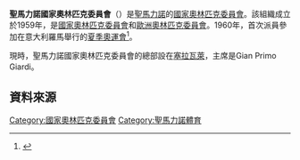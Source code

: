 {{Infobox National Olympic Committee
| title = 聖馬力諾奧林匹克委員會
| logo = National Olympic Committee of San Marino Logo.svg
| size = 150px
| 國家或地區 = SMR
| 國家或地區編碼 = SMR
| 成立日期 = 1959年
| 加入國際奧委會 = 1959年
| 所屬成員 = [[歐洲奧林匹克委員會|歐洲奧林匹克委員會]]
| 總部 = 聖馬力諾[[塞拉瓦萊|塞拉瓦萊]]
| 會長 = Gian Primo Giardi
| 秘書長 =
| 網頁 = [http://www.cons.sm/ 官方網頁]
}}

'''聖馬力諾國家奧林匹克委員會'''（{{lang-it|Comitato Olimpico Nazionale Sammarinese}}）是[[聖馬力諾|聖馬力諾]]的[[國家奧林匹克委員會|國家奧林匹克委員會]]。該組織成立於1959年，是[[國家奧林匹克委員會|國家奧林匹克委員會]]和[[歐洲奧林匹克委員會|歐洲奧林匹克委員會]]。1960年，首次派員參加在意大利羅馬舉行的[[1960年夏季奧林匹克運動會|夏季奧運會]]<ref>{{Cite web |url=http://www.sports-reference.com/olympics/countries/SMR/ |title=San Marino |access-date=2014-06-24 |archive-url=https://web.archive.org/web/20081120000620/http://sports-reference.com/olympics/countries/SMR/ |archive-date=2008-11-20 |dead-url=yes }}</ref>。

現時，聖馬力諾國家奧林匹克委員會的總部設在[[塞拉瓦萊|塞拉瓦萊]]，主席是Gian Primo Giardi。

==資料來源==
{{Reflist}}

{{歐洲奧林匹克委員會}}
{{Authority control}}

[[Category:國家奧林匹克委員會|Category:國家奧林匹克委員會]]
[[Category:聖馬力諾體育|Category:聖馬力諾體育]]